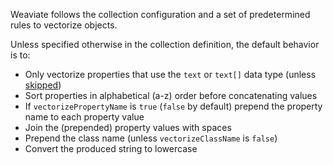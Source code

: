 Weaviate follows the collection configuration and a set of predetermined rules to vectorize objects.
<br/>

Unless specified otherwise in the collection definition, the default behavior is to:
<br/>

- Only vectorize properties that use the `text` or `text[]` data type (unless [skipped](/docs/weaviate/manage-collections/vector-config#property-level-settings))
- Sort properties in alphabetical (a-z) order before concatenating values
- If `vectorizePropertyName` is `true` (`false` by default) prepend the property name to each property value
- Join the (prepended) property values with spaces
- Prepend the class name (unless `vectorizeClassName` is `false`)
- Convert the produced string to lowercase

<!-- TODO: Add an actual example -->
